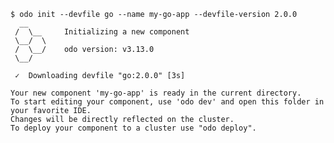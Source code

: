 ```console
$ odo init --devfile go --name my-go-app --devfile-version 2.0.0
  __
 /  \__     Initializing a new component
 \__/  \
 /  \__/    odo version: v3.13.0
 \__/

 ✓  Downloading devfile "go:2.0.0" [3s]

Your new component 'my-go-app' is ready in the current directory.
To start editing your component, use 'odo dev' and open this folder in your favorite IDE.
Changes will be directly reflected on the cluster.
To deploy your component to a cluster use "odo deploy".
```
